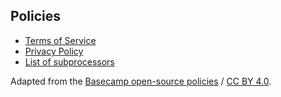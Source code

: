 ## Policies

- [Terms of Service](/policies/terms)
- [Privacy Policy](/policies/privacy)
- [List of subprocessors](/policies/subprocessors)

Adapted from the [Basecamp open-source policies](https://github.com/basecamp/policies) / [CC BY 4.0](https://creativecommons.org/licenses/by/4.0/).
